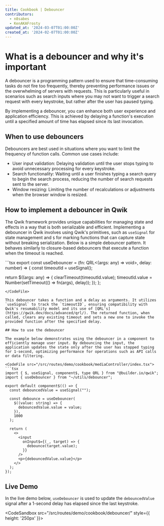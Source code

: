```yaml
---
title: Cookbook | Debouncer
contributors:
  - n8sabes
  - KenAKAFrosty
updated_at: '2024-03-07T01:00:00Z'
created_at: '2024-02-07T01:00:00Z'
---
```



# What is a debouncer and why it's important

A debouncer is a programming pattern used to ensure that time-consuming tasks do not fire too frequently, thereby preventing performance issues or the overwhelming of servers with requests. This is particularly useful in scenarios such as search inputs where you may not want to trigger a search request with every keystroke, but rather after the user has paused typing. 

By implementing a debouncer, you can enhance both user experience and application efficiency. This is achieved by delaying a function's execution until a specified amount of time has elapsed since its last invocation.


## When to use debouncers

Debouncers are best used in situations where you want to limit the frequency of function calls. Common use cases include:

- User input validation: Delaying validation until the user stops typing to avoid unnecessary processing for every keystroke.
- Search functionality: Waiting until a user finishes typing a search query to begin the search process, reducing the number of search requests sent to the server.
- Window resizing: Limiting the number of recalculations or adjustments when the browser window is resized.

## How to implement a debouncer in Qwik

The Qwik framework provides unique capabilities for managing state and effects in a way that is both serializable and efficient. Implementing a debouncer in Qwik involves using Qwik's primitives, such as `useSignal` for state management and `$` for marking functions that can capture state without breaking serialization. Below is a simple debouncer pattern. It behaves similarly to closure-based debouncers that execute a function when the timeout is reached.

<CodeFile src="/src/routes/demo/cookbook/mediaController/index.tsx">
```tsx
export const useDebouncer = (fn: QRL<(args: any) => void>, delay: number) => {
  const timeoutId = useSignal<number>();

  return $((args: any) => {
    clearTimeout(timeoutId.value);
    timeoutId.value = Number(setTimeout(() => fn(args), delay));
  });
};
```
</CodeFile>

This debouncer takes a function and a delay as arguments. It utilizes `useSignal` to track the `timeoutID`, ensuring compatibility with Qwik's resumability model and its use of [QRL's](https://qwik.dev/docs/advanced/qrl/). The returned function, when called, clears any existing timeout and sets a new one to invoke the provided function after the specified delay.

## How to use the debouncer

The example below demonstrates using the debouncer in a component to efficiently manage user input. By debouncing the input, the application updates the state only after the user has stopped typing for 1-second, optimizing performance for operations such as API calls or data filtering.

<CodeFile src="/src/routes/demo/cookbook/mediaController/index.tsx">
```tsx
import { $, useSignal, component$, type QRL } from "@builder.io/qwik";
import { useDebouncer } from "~/utils/debouncer";

export default component$(() => {
  const debouncedValue = useSignal("");

  const debounce = useDebouncer(
    $((value: string) => {
      debouncedValue.value = value;
    }),
    1000
  );

  return (
    <>
      <input
        onInput$={(_, target) => {
          debounce(target.value);
        }}
      />
      <p>{debouncedValue.value}</p>
    </>
  );
});
```
</CodeFile>

## Live Demo

In the live demo below, `useDebouncer` is used to update the `debouncedValue` signal after a 1-second delay has elapsed since the last keystroke.

<CodeSandbox src="/src/routes/demo/cookbook/debouncer/"  style={{ height: '250px' }}>
</CodeSandbox>

